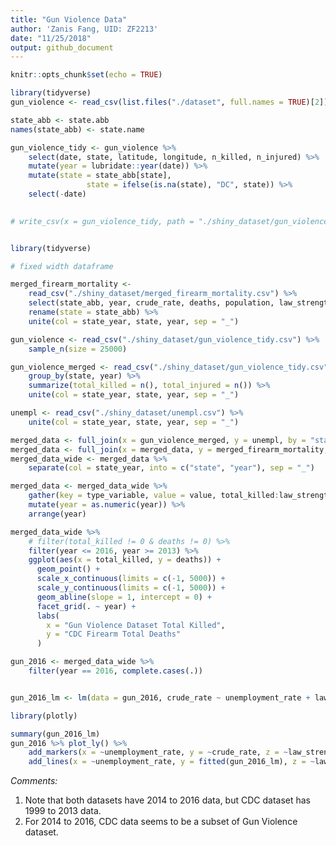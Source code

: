 ```yaml
---
title: "Gun Violence Data"
author: 'Zanis Fang, UID: ZF2213'
date: "11/25/2018"
output: github_document
---
```


```r
knitr::opts_chunk$set(echo = TRUE)
```

```r

library(tidyverse)
gun_violence <- read_csv(list.files("./dataset", full.names = TRUE)[2])

state_abb <- state.abb
names(state_abb) <- state.name

gun_violence_tidy <- gun_violence %>% 
	select(date, state, latitude, longitude, n_killed, n_injured) %>% 
	mutate(year = lubridate::year(date)) %>% 
	mutate(state = state_abb[state],
				 state = ifelse(is.na(state), "DC", state)) %>% 
	select(-date)
	

# write_csv(x = gun_violence_tidy, path = "./shiny_dataset/gun_violence_tidy.csv")



```


```r
library(tidyverse)

# fixed width dataframe

merged_firearm_mortality <-
	read_csv("./shiny_dataset/merged_firearm_mortality.csv") %>%
	select(state_abb, year, crude_rate, deaths, population, law_strength) %>%
	rename(state = state_abb) %>% 
	unite(col = state_year, state, year, sep = "_")

gun_violence <- read_csv("./shiny_dataset/gun_violence_tidy.csv") %>% 
	sample_n(size = 25000)

gun_violence_merged <- read_csv("./shiny_dataset/gun_violence_tidy.csv") %>%
	group_by(state, year) %>%
	summarize(total_killed = n(), total_injured = n()) %>% 
	unite(col = state_year, state, year, sep = "_")

unempl <- read_csv("./shiny_dataset/unempl.csv") %>% 
	unite(col = state_year, state, year, sep = "_")

merged_data <- full_join(x = gun_violence_merged, y = unempl, by = "state_year")
merged_data <- full_join(x = merged_data, y = merged_firearm_mortality, by = "state_year")
merged_data_wide <- merged_data %>% 
	separate(col = state_year, into = c("state", "year"), sep = "_")

merged_data <- merged_data_wide %>% 
	gather(key = type_variable, value = value, total_killed:law_strength) %>% 
	mutate(year = as.numeric(year)) %>% 
	arrange(year)

merged_data_wide %>%
	# filter(total_killed != 0 & deaths != 0) %>% 
	filter(year <= 2016, year >= 2013) %>% 
	ggplot(aes(x = total_killed, y = deaths)) +
	  geom_point() +
	  scale_x_continuous(limits = c(-1, 5000)) +
	  scale_y_continuous(limits = c(-1, 5000)) +
	  geom_abline(slope = 1, intercept = 0) +
	  facet_grid(. ~ year) +
	  labs(
	  	x = "Gun Violence Dataset Total Killed",
	  	y = "CDC Firearm Total Deaths"
	  )

gun_2016 <- merged_data_wide %>% 
	filter(year == 2016, complete.cases(.))


gun_2016_lm <- lm(data = gun_2016, crude_rate ~ unemployment_rate + law_strength + population)

library(plotly)

summary(gun_2016_lm)
gun_2016 %>% plot_ly() %>% 
	add_markers(x = ~unemployment_rate, y = ~crude_rate, z = ~law_strength) %>% 
	add_lines(x = ~unemployment_rate, y = fitted(gun_2016_lm), z = ~law_strength)

```

*Comments:*

1. Note that both datasets have 2014 to 2016 data, but CDC dataset has 1999 to 2013 data.
2. For 2014 to 2016, CDC data seems to be a subset of Gun Violence dataset.



